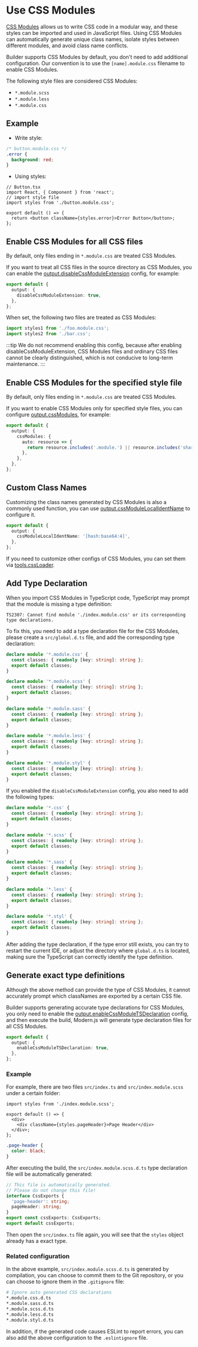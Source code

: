 # Use CSS Modules

[CSS Modules](https://github.com/css-modules/css-modules) allows us to write CSS code in a modular way, and these styles can be imported and used in JavaScript files. Using CSS Modules can automatically generate unique class names, isolate styles between different modules, and avoid class name conflicts.

Builder supports CSS Modules by default, you don't need to add additional configuration. Our convention is to use the `[name].module.css` filename to enable CSS Modules.

The following style files are considered CSS Modules:

- `*.module.scss`
- `*.module.less`
- `*.module.css`

## Example

- Write style:

```css
/* button.module.css */
.error {
  background: red;
}
```

- Using styles:

```tsx
// Button.tsx
import React, { Component } from 'react';
// import style file
import styles from './button.module.css';

export default () => {
  return <button className={styles.error}>Error Button</button>;
};
```

## Enable CSS Modules for all CSS files

By default, only files ending in `*.module.css` are treated CSS Modules.

If you want to treat all CSS files in the source directory as CSS Modules, you can enable the [output.disableCssModuleExtension](/configure/app/output/disable-css-module-extension) config, for example:

```ts
export default {
  output: {
    disableCssModuleExtension: true,
  },
};
```

When set, the following two files are treated as CSS Modules:

```ts
import styles1 from './foo.module.css';
import styles2 from './bar.css';
```

:::tip
We do not recommend enabling this config, because after enabling disableCssModuleExtension, CSS Modules files and ordinary CSS files cannot be clearly distinguished, which is not conducive to long-term maintenance.
:::

## Enable CSS Modules for the specified style file

By default, only files ending in `*.module.css` are treated CSS Modules.

If you want to enable CSS Modules only for specified style files, you can configure [output.cssModules](/configure/app/output/css-modules), for example:

```ts
export default {
  output: {
    cssModules: {
      auto: resource => {
        return resource.includes('.module.') || resource.includes('shared/');
      },
    },
  },
};
```

## Custom Class Names

Customizing the class names generated by CSS Modules is also a commonly used function, you can use [output.cssModuleLocalIdentName](/configure/app/output/css-modules.html#cssmodulesexportlocalsconvention) to configure it.

```ts
export default {
  output: {
    cssModuleLocalIdentName: '[hash:base64:4]',
  },
};
```

If you need to customize other configs of CSS Modules, you can set them via [tools.cssLoader](/configure/app/tools/css-loader).

## Add Type Declaration

When you import CSS Modules in TypeScript code, TypeScript may prompt that the module is missing a type definition:

```
TS2307: Cannot find module './index.module.css' or its corresponding type declarations.
```

To fix this, you need to add a type declaration file for the CSS Modules, please create a `src/global.d.ts` file, and add the corresponding type declaration:

```ts title="src/global.d.ts"
declare module '*.module.css' {
  const classes: { readonly [key: string]: string };
  export default classes;
}

declare module '*.module.scss' {
  const classes: { readonly [key: string]: string };
  export default classes;
}

declare module '*.module.sass' {
  const classes: { readonly [key: string]: string };
  export default classes;
}

declare module '*.module.less' {
  const classes: { readonly [key: string]: string };
  export default classes;
}

declare module '*.module.styl' {
  const classes: { readonly [key: string]: string };
  export default classes;
}
```

If you enabled the `disableCssModuleExtension` config, you also need to add the following types:

```ts title="src/global.d.ts"
declare module '*.css' {
  const classes: { readonly [key: string]: string };
  export default classes;
}

declare module '*.scss' {
  const classes: { readonly [key: string]: string };
  export default classes;
}

declare module '*.sass' {
  const classes: { readonly [key: string]: string };
  export default classes;
}

declare module '*.less' {
  const classes: { readonly [key: string]: string };
  export default classes;
}

declare module '*.styl' {
  const classes: { readonly [key: string]: string };
  export default classes;
}
```

After adding the type declaration, if the type error still exists, you can try to restart the current IDE, or adjust the directory where `global.d.ts` is located, making sure the TypeScript can correctly identify the type definition.

## Generate exact type definitions

Although the above method can provide the type of CSS Modules, it cannot accurately prompt which classNames are exported by a certain CSS file.

Builder supports generating accurate type declarations for CSS Modules, you only need to enable the [output.enableCssModuleTSDeclaration](/configure/app/output/enable-css-module-tsdeclaration) config, and then execute the build, Modern.js will generate type declaration files for all CSS Modules.

```ts
export default {
  output: {
    enableCssModuleTSDeclaration: true,
  },
};
```

### Example

For example, there are two files `src/index.ts` and `src/index.module.scss` under a certain folder:

```tsx title="src/index.ts"
import styles from './index.module.scss';

export default () => {
  <div>
    <div className={styles.pageHeader}>Page Header</div>
  </div>;
};
```

```scss title="src/index.module.scss"
.page-header {
  color: black;
}
```

After executing the build, the `src/index.module.scss.d.ts` type declaration file will be automatically generated:

```ts title="src/index.module.scss.d.ts"
// This file is automatically generated.
// Please do not change this file!
interface CssExports {
  'page-header': string;
  pageHeader: string;
}
export const cssExports: CssExports;
export default cssExports;
```

Then open the `src/index.ts` file again, you will see that the `styles` object already has a exact type.

### Related configuration

In the above example, `src/index.module.scss.d.ts` is generated by compilation, you can choose to commit them to the Git repository, or you can choose to ignore them in the `.gitignore` file:

```bash
# Ignore auto generated CSS declarations
*.module.css.d.ts
*.module.sass.d.ts
*.module.scss.d.ts
*.module.less.d.ts
*.module.styl.d.ts
```

In addition, if the generated code causes ESLint to report errors, you can also add the above configuration to the `.eslintignore` file.
